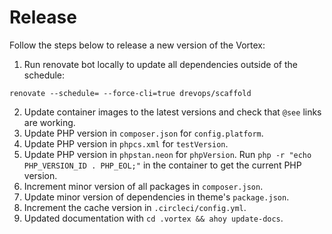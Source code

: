 # Release

Follow the steps below to release a new version of the Vortex:

1. Run renovate bot locally to update all dependencies outside of the schedule:
```
renovate --schedule= --force-cli=true drevops/scaffold
```
2. Update container images to the latest versions and check that `@see` links are working.
3. Update PHP version in `composer.json` for `config.platform`.
4. Update PHP version in `phpcs.xml` for `testVersion`.
5. Update PHP version in `phpstan.neon` for `phpVersion`. Run `php -r "echo PHP_VERSION_ID . PHP_EOL;"` in the container to get the current PHP version.
6. Increment minor version of all packages in `composer.json`.
7. Update minor version of dependencies in theme's `package.json`.
8. Increment the cache version in `.circleci/config.yml`.
9. Updated documentation with `cd .vortex && ahoy update-docs`.
